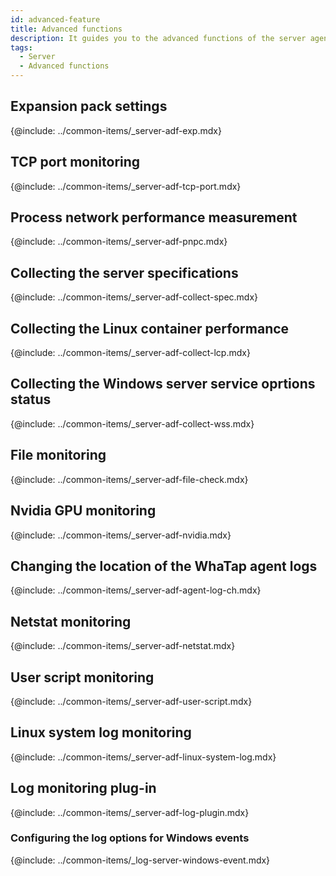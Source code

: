 ```yaml
---
id: advanced-feature
title: Advanced functions
description: It guides you to the advanced functions of the server agent.
tags:
  - Server
  - Advanced functions
---
```



## Expansion pack settings

{@include: ../common-items/_server-adf-exp.mdx} 

## TCP port monitoring

{@include: ../common-items/_server-adf-tcp-port.mdx} 

## Process network performance measurement

{@include: ../common-items/_server-adf-pnpc.mdx}

## Collecting the server specifications

{@include: ../common-items/_server-adf-collect-spec.mdx}

## Collecting the Linux container performance

{@include: ../common-items/_server-adf-collect-lcp.mdx}

## Collecting the Windows server service oprtions status

{@include: ../common-items/_server-adf-collect-wss.mdx} 

## File monitoring

{@include: ../common-items/_server-adf-file-check.mdx} 

## Nvidia GPU monitoring

{@include: ../common-items/_server-adf-nvidia.mdx} 

## Changing the location of the WhaTap agent logs

{@include: ../common-items/_server-adf-agent-log-ch.mdx}

## Netstat monitoring

{@include: ../common-items/_server-adf-netstat.mdx}

## User script monitoring

{@include: ../common-items/_server-adf-user-script.mdx}

## Linux system log monitoring

{@include: ../common-items/_server-adf-linux-system-log.mdx}

## Log monitoring plug-in

{@include: ../common-items/_server-adf-log-plugin.mdx}

### Configuring the log options for Windows events

{@include: ../common-items/_log-server-windows-event.mdx}
